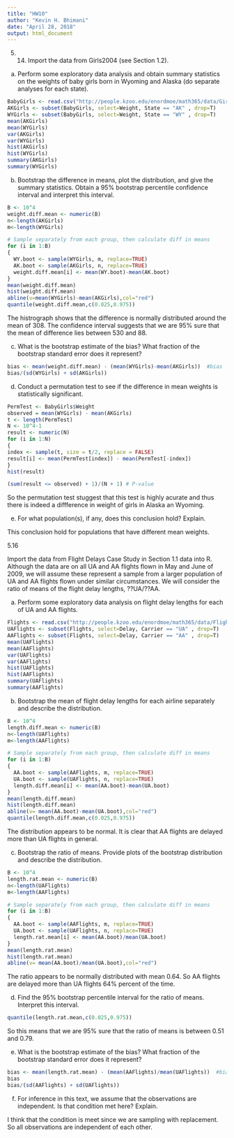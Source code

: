 ```yaml
---
title: "HW10"
author: "Kevin H. Bhimani"
date: "April 28, 2018"
output: html_document
---
```

5. 14. Import the data from Girls2004 (see Section 1.2).

(a) Perform some exploratory data analysis and obtain summary statistics on the weights of baby girls born in Wyoming and Alaska (do separate analyses for each state).
```r
BabyGirls <- read.csv("http://people.kzoo.edu/enordmoe/math365/data/Girls2004.csv",header = TRUE)
AKGirls <- subset(BabyGirls, select=Weight, State == "AK" , drop=T)
WYGirls <- subset(BabyGirls, select=Weight, State == "WY" , drop=T)
mean(AKGirls)
mean(WYGirls)
var(AKGirls)
var(WYGirls)
hist(AKGirls)
hist(WYGirls)
summary(AKGirls)
summary(WYGirls)
```


(b) Bootstrap the difference in means, plot the distribution, and give the summary statistics. Obtain a 95% bootstrap percentile confidence interval and interpret this interval.

```r
B <- 10^4
weight.diff.mean <- numeric(B)
n<-length(AKGirls)
m<-length(WYGirls)

# Sample separately from each group, then calculate diff in means
for (i in 1:B)
{
  WY.boot <- sample(WYGirls, m, replace=TRUE)
  AK.boot <- sample(AKGirls, n, replace=TRUE)
  weight.diff.mean[i] <- mean(WY.boot)-mean(AK.boot)
}
mean(weight.diff.mean)
hist(weight.diff.mean)
abline(v=mean(WYGirls)-mean(AKGirls),col="red")
quantile(weight.diff.mean,c(0.025,0.975))
```
The histrograph shows that the difference is normally distributed around the mean of 308. The confidence interval suggests that we are 95% sure that the mean of difference lies between 530 and 88.

(c) What is the bootstrap estimate of the bias? What fraction of the bootstrap standard error does it represent?
```r
bias <- mean(weight.diff.mean) - (mean(WYGirls)-mean(AKGirls))  #bias
bias/(sd(WYGirls) + sd(AKGirls))
```

(d) Conduct a permutation test to see if the difference in mean weights is statistically significant.

```r
PermTest <- BabyGirls$Weight
observed = mean(WYGirls) - mean(AKGirls)
t <- length(PermTest)
N <- 10^4-1
result <- numeric(N)
for (i in 1:N)
{
index <- sample(t, size = t/2, replace = FALSE)
result[i] <- mean(PermTest[index]) - mean(PermTest[-index])
}
hist(result)

(sum(result <= observed) + 1)/(N + 1) # P-value
```
So the permutation test stuggest that this test is highly acurate and thus there is indeed a diffference in weight of girls in Alaska an Wyoming.

(e) For what population(s), if any, does this conclusion hold? Explain.

This conclusion hold for populations that have different mean weights.

5.16 

Import the data from Flight Delays Case Study in Section 1.1 data into R. Although the data are on all UA and AA flights flown in May and June of 2009, we will assume these represent a sample from a larger population of UA and AA flights flown under similar circumstances. We will consider the ratio of means of the flight delay lengths, ??UA/??AA.

(a) Perform some exploratory data analysis on flight delay lengths for each of UA and AA flights.

```r
Flights <- read.csv("http://people.kzoo.edu/enordmoe/math365/data/FlightDelays.csv",header = TRUE)
UAFlights <- subset(Flights, select=Delay, Carrier == "UA" , drop=T)
AAFlights <- subset(Flights, select=Delay, Carrier == "AA" , drop=T)
mean(UAFlights)
mean(AAFlights)
var(UAFlights)
var(AAFlights)
hist(UAFlights)
hist(AAFlights)
summary(UAFlights)
summary(AAFlights)
```


(b) Bootstrap the mean of flight delay lengths for each airline separately and describe the distribution.

```r
B <- 10^4
length.diff.mean <- numeric(B)
n<-length(UAFlights)
m<-length(AAFlights)

# Sample separately from each group, then calculate diff in means
for (i in 1:B)
{
  AA.boot <- sample(AAFlights, m, replace=TRUE)
  UA.boot <- sample(UAFlights, n, replace=TRUE)
  length.diff.mean[i] <- mean(AA.boot)-mean(UA.boot)
}
mean(length.diff.mean)
hist(length.diff.mean)
abline(v= mean(AA.boot)-mean(UA.boot),col="red")
quantile(length.diff.mean,c(0.025,0.975))
```
The distribution appears to be normal. It is clear that AA flights are delayed more than UA flights in general.

(c) Bootstrap the ratio of means. Provide plots of the bootstrap distribution and describe the distribution.

```r
B <- 10^4
length.rat.mean <- numeric(B)
n<-length(UAFlights)
m<-length(AAFlights)

# Sample separately from each group, then calculate diff in means
for (i in 1:B)
{
  AA.boot <- sample(AAFlights, m, replace=TRUE)
  UA.boot <- sample(UAFlights, n, replace=TRUE)
  length.rat.mean[i] <- mean(AA.boot)/mean(UA.boot)
}
mean(length.rat.mean)
hist(length.rat.mean)
abline(v= mean(AA.boot)/mean(UA.boot),col="red")
```
The ratio appears to be normally distributed with mean 0.64. So AA flights are delayed more than UA flights 64% percent of the time.

(d) Find the 95% bootstrap percentile interval for the ratio of means. Interpret this interval.

```r
quantile(length.rat.mean,c(0.025,0.975))

```
So this means that we are 95% sure that the ratio of means is between 0.51 and 0.79.

(e) What is the bootstrap estimate of the bias? What fraction of the bootstrap standard error does it represent?

```r
bias <- mean(length.rat.mean) - (mean(AAFlights)/mean(UAFlights))  #bias
bias
bias/(sd(AAFlights) + sd(UAFlights))
```


(f) For inference in this text, we assume that the observations are independent. Is that condition met here? Explain.

I think that the condition is meet since we are sampling with replacement. So all observations are independent of each other.
